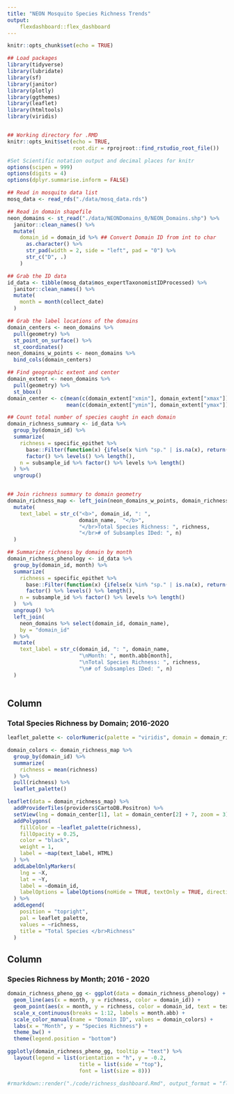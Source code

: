 ```yaml
---
title: "NEON Mosquito Species Richness Trends"
output:
    flexdashboard::flex_dashboard
---
```


```r
knitr::opts_chunk$set(echo = TRUE)

## Load packages
library(tidyverse)
library(lubridate)
library(sf)
library(janitor)
library(plotly)
library(ggthemes)
library(leaflet)
library(htmltools)
library(viridis)


## Working directory for .RMD
knitr::opts_knit$set(echo = TRUE,
                     root.dir = rprojroot::find_rstudio_root_file())

#Set Scientific notation output and decimal places for knitr
options(scipen = 999)
options(digits = 4)
options(dplyr.summarise.inform = FALSE)

```

```r

## Read in mosquito data list
mosq_data <- read_rds("./data/mosq_data.rds")

## Read in domain shapefile
neon_domains <- st_read("./data/NEONDomains_0/NEON_Domains.shp") %>%
  janitor::clean_names() %>%
  mutate(
    domain_id = domain_id %>% ## Convert Domain ID from int to char
      as.character() %>%
      str_pad(width = 2, side = "left", pad = "0") %>%
      str_c("D", .)
    )

## Grab the ID data
id_data <- tibble(mosq_data$mos_expertTaxonomistIDProcessed) %>%
  janitor::clean_names() %>%
  mutate(
    month = month(collect_date)
  )

```

```r

## Grab the label locations of the domains
domain_centers <- neon_domains %>% 
  pull(geometry) %>% 
  st_point_on_surface() %>% 
  st_coordinates()
neon_domains_w_points <- neon_domains %>% 
  bind_cols(domain_centers)

## Find geographic extent and center
domain_extent <- neon_domains %>%
  pull(geometry) %>%
  st_bbox()
domain_center <- c(mean(c(domain_extent["xmin"], domain_extent["xmax"])), 
                   mean(c(domain_extent["ymin"], domain_extent["ymax"])))

## Count total number of species caught in each domain
domain_richness_summary <- id_data %>%
  group_by(domain_id) %>%
  summarize(
    richness = specific_epithet %>% 
      base::Filter(function(x) {ifelse(x %in% "sp." | is.na(x), return(FALSE), return(TRUE))}, .) %>%
      factor() %>% levels() %>% length(),
    n = subsample_id %>% factor() %>% levels %>% length()
  ) %>%
  ungroup()


## Join richness summary to domain geometry  
domain_richness_map <- left_join(neon_domains_w_points, domain_richness_summary, by = "domain_id") %>%
  mutate(
    text_label = str_c("<b>", domain_id, ": ",
                       domain_name,  "</b>",
                       "</br>Total Species Richness: ", richness,
                       "</br># of Subsamples IDed: ", n)
  )

## Summarize richness by domain by month
domain_richness_phenology <- id_data %>% 
  group_by(domain_id, month) %>%
  summarize(
    richness = specific_epithet %>% 
      base::Filter(function(x) {ifelse(x %in% "sp." | is.na(x), return(FALSE), return(TRUE))}, .) %>%
      factor() %>% levels() %>% length(),
    n = subsample_id %>% factor() %>% levels %>% length()
  )  %>%
  ungroup() %>%
  left_join(
    neon_domains %>% select(domain_id, domain_name),
    by = "domain_id"
  ) %>%
  mutate(
    text_label = str_c(domain_id, ": ", domain_name,
                       "\nMonth: ", month.abb[month],
                       "\nTotal Species Richness: ", richness,
                       "\n# of Subsamples IDed: ", n)
  )
  
```

Column 
-------------------------------------
    
### Total Species Richness by Domain; 2016-2020

```r



leaflet_palette <- colorNumeric(palette = "viridis", domain = domain_richness_map$richness)

domain_colors <- domain_richness_map %>%
  group_by(domain_id) %>%
  summarize(
    richness = mean(richness)
  ) %>%
  pull(richness) %>%
  leaflet_palette()

leaflet(data = domain_richness_map) %>%
  addProviderTiles(providers$CartoDB.Positron) %>% 
  setView(lng = domain_center[1], lat = domain_center[2] + 7, zoom = 3) %>%
  addPolygons(
    fillColor = ~leaflet_palette(richness),
    fillOpacity = 0.25,
    color = "black",
    weight = 1,
    label = ~map(text_label, HTML)
  ) %>%
  addLabelOnlyMarkers(
    lng = ~X,
    lat = ~Y,
    label = ~domain_id,
    labelOptions = labelOptions(noHide = TRUE, textOnly = TRUE, direction = "center")
  ) %>%
  addLegend(
    position = "topright",
    pal = leaflet_palette,
    values = ~richness,
    title = "Total Species </br>Richness"
  )

```

Column 
-------------------------------------
    
### Species Richness by Month; 2016 - 2020

```r

domain_richness_pheno_gg <- ggplot(data = domain_richness_phenology) +
  geom_line(aes(x = month, y = richness, color = domain_id)) +
  geom_point(aes(x = month, y = richness, color = domain_id, text = text_label)) +
  scale_x_continuous(breaks = 1:12, labels = month.abb) +
  scale_color_manual(name = "Domain ID", values = domain_colors) +
  labs(x = "Month", y = "Species Richness") +
  theme_bw() +
  theme(legend.position = "bottom")

ggplotly(domain_richness_pheno_gg, tooltip = "text") %>%
  layout(legend = list(orientation = "h", y = -0.2,
                       title = list(side = "top"),
                       font = list(size = 8)))
```

```r

#rmarkdown::render("./code/richness_dashboard.Rmd", output_format = "flexdashboard::flex_dashboard")

```
